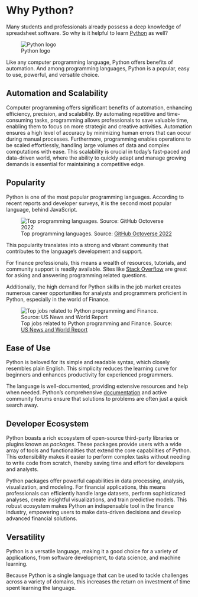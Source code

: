 # Why Python? {.unnumbered}


Many students and professionals already possess a deep knowledge of spreadsheet software. So why is it helpful to learn [Python](https://www.python.org/) as well?

![Python logo](/images/python-logo.png){.img-fluid style="max-height:150;"}

Like any computer programming language, Python offers benefits of automation. And among programming languages, Python is a popular, easy to use, powerful, and versatile choice.

## Automation and Scalability

Computer programming offers significant benefits of automation, enhancing efficiency, precision, and scalability. By automating repetitive and time-consuming tasks, programming allows professionals to save valuable time, enabling them to focus on more strategic and creative activities. Automation ensures a high level of accuracy by minimizing human errors that can occur during manual processes. Furthermore, programming enables operations to be scaled effortlessly, handling large volumes of data and complex computations with ease. This scalability is crucial in today's fast-paced and data-driven world, where the ability to quickly adapt and manage growing demands is essential for maintaining a competitive edge.


## Popularity

Python is one of the most popular programming languages. According to recent reports and developer surveys, it is the second most popular language, behind JavaScript.

![Top programming languages. Source: [GitHub Octoverse 2022](https://octoverse.github.com/2022/top-programming-languages)](/images/popular-langs-2022.png)

This popularity translates into a strong and vibrant community that contributes to the language's development and support.

For finance professionals, this means a wealth of resources, tutorials, and community support is readily available. Sites like [Stack Overflow](https://stackoverflow.com/) are great for asking and answering programming related questions.

Additionally, the high demand for Python skills in the job market creates numerous career opportunities for analysts and programmers proficient in Python, especially in the world of Finance.

![Top jobs related to Python programming and Finance. Source: [US News and World Report](https://money.usnews.com/careers/best-jobs/rankings/the-100-best-jobs)](/images/python-top-jobs.png)


## Ease of Use

Python is beloved for its simple and readable syntax, which closely resembles plain English. This simplicity reduces the learning curve for beginners and enhances productivity for experienced programmers.

The language is well-documented, providing extensive resources and help when needed. Python's comprehensive [documentation](https://docs.python.org/3/) and active community forums ensure that solutions to problems are often just a quick search away.

## Developer Ecosystem

Python boasts a rich ecosystem of open-source third-party libraries or plugins known as *packages*. These packages provide users with a wide array of tools and functionalities that extend the core capabilities of Python. This extensibility makes it easier to perform complex tasks without needing to write code from scratch, thereby saving time and effort for developers and analysts.

Python packages offer powerful capabilities in data processing, analysis, visualization, and modeling. For financial applications, this means professionals can efficiently handle large datasets, perform sophisticated analyses, create insightful visualizations, and train predictive models. This robust ecosystem makes Python an indispensable tool in the finance industry, empowering users to make data-driven decisions and develop advanced financial solutions.

## Versatility

Python is a versatile language, making it a good choice for a variety of applications, from software development, to data science, and machine learning.

Because Python is a single language that can be used to tackle challenges across a variety of domains, this increases the return on investment of time spent learning the language.
